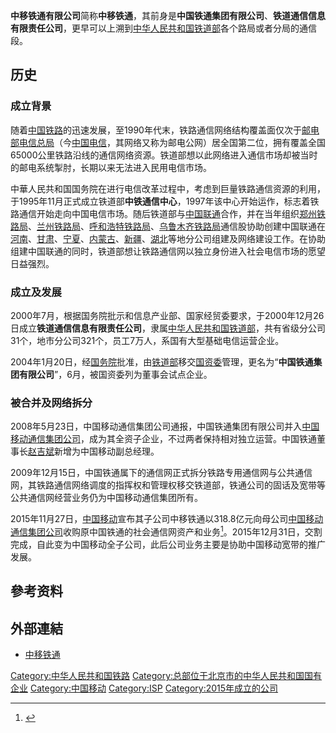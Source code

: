 {{Infobox_Company |
|company_name =中移铁通有限公司
|company_name_en =China Mobile Tietong
|company_logo = [[File:China_Mobile_Tietong.svg|230px]]
|caption      = 中移铁通标志（2015年启用）
|  company_type = [[中国中央企业|中国中央企业]][[附屬公司|附屬公司]] |
  foundation = 2015年 |
  location =[[中国大陆|中国大陆]]|
  industry = [[电讯|电讯]]与[[通讯|通讯]]|
  key_people =   | 
  sales =  |
  profit =  |
  asset =  |
  market_value = |
  num_employees = 70,000<sup>＋</sup> |
  revenue = |
  products = 大型通讯[[基础设施|基础设施]]等|
  parent = [[中国移动通信|中国移动通信]]|
  homepage = {{url|www.10050.net}}<br />{{url|www.chinatietong.com}}
}}'''中移铁通有限公司'''简称'''中移铁通'''，其前身是'''中国铁通集团有限公司'''、'''铁道通信信息有限责任公司'''，更早可以上溯到[[中华人民共和国铁道部|中华人民共和国铁道部]]各个路局或者分局的通信段。

== 历史 ==
=== 成立背景 ===
随着[[中国铁路|中国铁路]]的迅速发展，至1990年代末，铁路通信网络结构覆盖面仅次于[[邮电部|邮电部]][[中国电信总局|电信总局]]（今[[中国电信|中国电信]]，其网络又称为邮电公网）居全国第二位，拥有覆盖全国65000公里铁路沿线的通信网络资源。铁道部想以此网络进入通信市场却被当时的邮电系统掣肘，长期以来无法进入民用电信市场。

中華人民共和国国务院在进行电信改革过程中，考虑到巨量铁路通信资源的利用，于1995年11月正式成立铁道部'''中铁通信中心'''，1997年该中心开始运作，标志着铁路通信开始走向中国电信市场。随后铁道部与[[中国联通_(2008年之前)|中国联通]]合作，并在当年组织[[郑州铁路局|郑州铁路局]]、[[兰州铁路局|兰州铁路局]]、[[呼和浩特铁路局|呼和浩特铁路局]]、[[乌鲁木齐铁路局|乌鲁木齐铁路局]]通信股协助创建中国联通在[[河南|河南]]、[[甘肃|甘肃]]、[[宁夏|宁夏]]、[[内蒙古|内蒙古]]、[[新疆|新疆]]、[[湖北|湖北]]等地分公司组建及网络建设工作。在协助组建中国联通的同时，铁道部想让铁路通信网以独立身份进入社会电信市场的愿望日益强烈。

=== 成立及发展 ===

2000年7月，根据国务院批示和信息产业部、国家经贸委要求，于2000年12月26日成立'''铁道通信信息有限责任公司'''，隶属[[中华人民共和国铁道部|中华人民共和国铁道部]]，共有省级分公司31个，地市分公司321个，员工7万人，系国有大型基础电信运营企业。

2004年1月20日，经[[中华人民共和国国务院|国务院]]批准，由[[中华人民共和国铁道部|铁道部]]移交[[国务院国有资产监督管理委员会|国资委]]管理，更名为“'''中国铁通集团有限公司'''”，6月，被国资委列为董事会试点企业。

=== 被合并及网络拆分===
{{see also|2008年中国电信业重组}}
2008年5月23日，中国移动通信集团公司通报，中国铁通集团有限公司并入[[中国移动通信集团公司|中国移动通信集团公司]]，成为其全资子企业，不过两者保持相对独立运营。中国铁通董事长[[赵吉斌|赵吉斌]]新增为中国移动副总经理。

2009年12月15日，中国铁通属下的通信网正式拆分铁路专用通信网与公共通信网，其铁路通信网络调度的指挥权和管理权移交铁道部，铁通公司的固话及宽带等公共通信网经营业务仍为中国移动通信集团所有。

2015年11月27日，[[中国移动|中国移动]]宣布其子公司中移铁通以318.8亿元向母公司[[中国移动通信集团公司|中国移动通信集团公司]]收购原中国铁通的社会通信网资产和业务<ref>{{cite web|url=http://www.ce.cn/xwzx/gnsz/gdxw/201511/28/t20151128_7187513.shtml|title=中国移动318.8亿元收购铁通|publisher=中国经济网|accessdate=2015-11-28|archive-url=https://web.archive.org/web/20160105054628/http://www.ce.cn/xwzx/gnsz/gdxw/201511/28/t20151128_7187513.shtml|archive-date=2016-01-05|dead-url=yes}}</ref>。2015年12月31日，交割完成，自此变为中国移动全子公司，此后公司业务主要是协助中国移动宽带的推广发展。

==參考资料==
<references/>

== 外部連結 ==
* [https://web.archive.org/web/20181129141804/http://www.chinatietong.com/ 中移铁通]
{{中国移动}}
{{Internet service providers of China}}
{{中华人民共和国铁道部}}
[[Category:中华人民共和国铁路|Category:中华人民共和国铁路]]
[[Category:总部位于北京市的中华人民共和国国有企业|Category:总部位于北京市的中华人民共和国国有企业]]
[[Category:中国移动|Category:中国移动]]
[[Category:ISP|Category:ISP]]
[[Category:2015年成立的公司|Category:2015年成立的公司]]